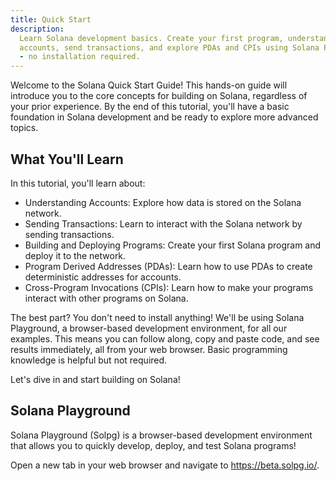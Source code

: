 ```yaml
---
title: Quick Start
description:
  Learn Solana development basics. Create your first program, understand
  accounts, send transactions, and explore PDAs and CPIs using Solana Playground
  - no installation required.
---
```


Welcome to the Solana Quick Start Guide! This hands-on guide will introduce you
to the core concepts for building on Solana, regardless of your prior
experience. By the end of this tutorial, you'll have a basic foundation in
Solana development and be ready to explore more advanced topics.

## What You'll Learn

In this tutorial, you'll learn about:

- Understanding Accounts: Explore how data is stored on the Solana network.
- Sending Transactions: Learn to interact with the Solana network by sending
  transactions.
- Building and Deploying Programs: Create your first Solana program and deploy
  it to the network.
- Program Derived Addresses (PDAs): Learn how to use PDAs to create
  deterministic addresses for accounts.
- Cross-Program Invocations (CPIs): Learn how to make your programs interact
  with other programs on Solana.

The best part? You don't need to install anything! We'll be using Solana
Playground, a browser-based development environment, for all our examples. This
means you can follow along, copy and paste code, and see results immediately,
all from your web browser. Basic programming knowledge is helpful but not
required.

Let's dive in and start building on Solana!

## Solana Playground

Solana Playground (Solpg) is a browser-based development environment that allows
you to quickly develop, deploy, and test Solana programs!

Open a new tab in your web browser and navigate to https://beta.solpg.io/.
